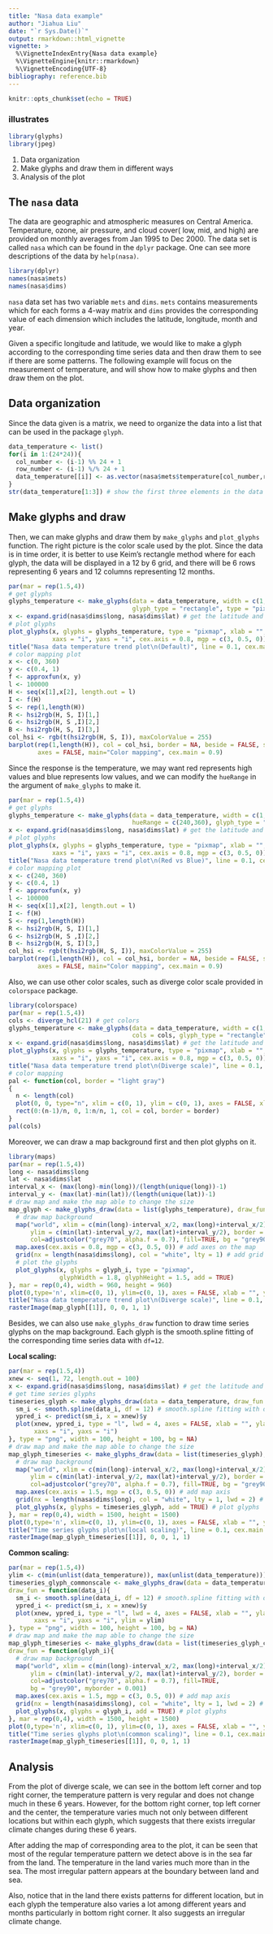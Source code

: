 ```yaml
---
title: "Nasa data example"
author: "Jiahua Liu"
date: "`r Sys.Date()`"
output: rmarkdown::html_vignette
vignette: >
  %\VignetteIndexEntry{Nasa data example}
  %\VignetteEngine{knitr::rmarkdown}
  %\VignetteEncoding{UTF-8}
bibliography: reference.bib
---
```


```r
knitr::opts_chunk$set(echo = TRUE)
```


### illustrates

```r
library(glyphs)
library(jpeg)
```

1. Data organization
2. Make glyphs and draw them in different ways
3. Analysis of the plot

## The `nasa` data

The data are geographic and atmospheric measures on Central America. Temperature, ozone, air pressure, and cloud cover( low, mid, and high) are provided on monthly averages from Jan 1995 to Dec 2000. The data set is called `nasa` which can be found in the `dplyr` package. One can see more descriptions of the data by `help(nasa)`.

```r
library(dplyr)
names(nasa$mets)
names(nasa$dims)
```

`nasa` data set has two variable `mets` and `dims`. `mets` contains measurements which for each forms a 4-way matrix and `dims` provides the corresponding value of each dimension which includes the latitude, longitude, month and year.

Given a specific longitude and latitude, we would like to make a glyph according to the corresponding time series data and then draw them to see if there are some patterns. The following example will focus on the measurement of temperature, and will show how to make glyphs and then draw them on the plot.

## Data organization

Since the data given is a matrix, we need to organize the data into a list that can be used in the package `glyph`.

```r
data_temperature <- list()
for(i in 1:(24*24)){
  col_number <- (i-1) %% 24 + 1
  row_number <- (i-1) %/% 24 + 1
  data_temperature[[i]] <- as.vector(nasa$mets$temperature[col_number,row_number,,])
}
str(data_temperature[1:3]) # show the first three elements in the data
```

## Make glyphs and draw

Then, we can make glyphs and draw them by `make_glyphs` and `plot_glyphs` function. The right picture is the color scale used by the plot. Since the data is in time order, it is better to use Keim's rectangle method where for each glyph, the data will be displayed in a 12 by 6 grid, and there will be 6 rows representing 6 years and 12 columns representing 12 months.

```r
par(mar = rep(1.5,4))
# get glyphs
glyphs_temperature <- make_glyphs(data = data_temperature, width = c(1,12,1), height = c(1,1,6),
                                  glyph_type = "rectangle", type = "pixmap")
x <- expand.grid(nasa$dims$long, nasa$dims$lat) # get the latitude and longitude as coordinates
# plot glyphs
plot_glyphs(x, glyphs = glyphs_temperature, type = "pixmap", xlab = "", ylab = "",
            xaxs = "i", yaxs = "i", cex.axis = 0.8, mgp = c(3, 0.5, 0))
title("Nasa data temperature trend plot\n(Default)", line = 0.1, cex.main = 0.8)
# color mapping plot
x <- c(0, 360)
y <- c(0.4, 1)
f <- approxfun(x, y)
l <- 100000
H <- seq(x[1],x[2], length.out = l)
I <- f(H)
S <- rep(1,length(H))
R <- hsi2rgb(H, S, I)[1,]
G <- hsi2rgb(H, S ,I)[2,]
B <- hsi2rgb(H, S, I)[3,]
col_hsi <- rgb(t(hsi2rgb(H, S, I)), maxColorValue = 255)
barplot(rep(1,length(H)), col = col_hsi, border = NA, beside = FALSE, space = c(0,0),
        axes = FALSE, main="Color mapping", cex.main = 0.9)
```

Since the response is the temperature, we may want red represents high values and blue represents low values, and we can modify the `hueRange` in the argument of `make_glyphs` to make it.

```r
par(mar = rep(1.5,4))
# get glyphs
glyphs_temperature <- make_glyphs(data = data_temperature, width = c(1,12,1), height = c(1,1,6),
                                  hueRange = c(240,360), glyph_type = "rectangle", type = "pixmap")
x <- expand.grid(nasa$dims$long, nasa$dims$lat) # get the latitude and longitude as coordinates
# plot glyphs
plot_glyphs(x, glyphs = glyphs_temperature, type = "pixmap", xlab = "", ylab = "",
            xaxs = "i", yaxs = "i", cex.axis = 0.8, mgp = c(3, 0.5, 0))
title("Nasa data temperature trend plot\n(Red vs Blue)", line = 0.1, cex.main = 0.8)
# color mapping plot
x <- c(240, 360)
y <- c(0.4, 1)
f <- approxfun(x, y)
l <- 100000
H <- seq(x[1],x[2], length.out = l)
I <- f(H)
S <- rep(1,length(H))
R <- hsi2rgb(H, S, I)[1,]
G <- hsi2rgb(H, S ,I)[2,]
B <- hsi2rgb(H, S, I)[3,]
col_hsi <- rgb(t(hsi2rgb(H, S, I)), maxColorValue = 255)
barplot(rep(1,length(H)), col = col_hsi, border = NA, beside = FALSE, space = c(0,0),
        axes = FALSE, main="Color mapping", cex.main = 0.9)
```

Also, we can use other color scales, such as diverge color scale provided in `colorspace` package.

```r
library(colorspace)
par(mar = rep(1.5,4))
cols <- diverge_hcl(21) # get colors
glyphs_temperature <- make_glyphs(data = data_temperature, width = c(1,12,1), height = c(1,1,6),
                                  cols = cols, glyph_type = "rectangle", type = "pixmap")
x <- expand.grid(nasa$dims$long, nasa$dims$lat) # get the latitude and longitude as coordinates
plot_glyphs(x, glyphs = glyphs_temperature, type = "pixmap", xlab = "", ylab = "",
            xaxs = "i", yaxs = "i", cex.axis = 0.8, mgp = c(3, 0.5, 0))
title("Nasa data temperature trend plot\n(Diverge scale)", line = 0.1, cex.main = 0.8)
# color mapping
pal <- function(col, border = "light gray")
{
  n <- length(col)
  plot(0, 0, type="n", xlim = c(0, 1), ylim = c(0, 1), axes = FALSE, xlab = "", ylab = "")
  rect(0:(n-1)/n, 0, 1:n/n, 1, col = col, border = border)
}
pal(cols)
```

Moreover, we can draw a map background first and then plot glyphs on it.

```r
library(maps)
par(mar = rep(1.5,4))
long <- nasa$dims$long
lat <- nasa$dims$lat
interval_x <- (max(long)-min(long))/(length(unique(long))-1)
interval_y <- (max(lat)-min(lat))/(length(unique(lat))-1)
# draw map and make the map able to change the size
map_glyph <- make_glyphs_draw(data = list(glyphs_temperature), draw_fun = function(glyph_i){
  # draw map background
  map("world", xlim = c(min(long)-interval_x/2, max(long)+interval_x/2),
      ylim = c(min(lat)-interval_y/2, max(lat)+interval_y/2), border = FALSE,
      col=adjustcolor("grey70", alpha.f = 0.7), fill=TRUE, bg = "grey90", myborder = 0.001)
  map.axes(cex.axis = 0.8, mgp = c(3, 0.5, 0)) # add axes on the map
  grid(nx = length(nasa$dims$long), col = "white", lty = 1) # add grid
  # plot the glyphs
  plot_glyphs(x, glyphs = glyph_i, type = "pixmap",
              glyphWidth = 1.8, glyphHeight = 1.5, add = TRUE)
}, mar = rep(0,4), width = 960, height = 960)
plot(0,type='n', xlim=c(0, 1), ylim=c(0, 1), axes = FALSE, xlab = "", ylab = "")
title("Nasa data temperature trend plot\n(Diverge scale)", line = 0.1, cex.main = 0.8)
rasterImage(map_glyph[[1]], 0, 0, 1, 1)
```

Besides, we can also use `make_glyphs_draw` function to draw time series glyphs on the map background. Each glyph is the smooth.spline fitting of the corresponding time series data with `df=12`.

**Local scaling:**

```r
par(mar = rep(1.5,4))
xnew <- seq(1, 72, length.out = 100)
x <- expand.grid(nasa$dims$long, nasa$dims$lat) # get the latitude and longitude as coordinates
# get time series glyphs
timeseries_glyph <- make_glyphs_draw(data = data_temperature, draw_fun = function(data_i){
  sm_i <- smooth.spline(data_i, df = 12) # smooth.spline fitting with df = 12
  ypred_i <- predict(sm_i, x = xnew)$y 
  plot(xnew, ypred_i, type = "l", lwd = 4, axes = FALSE, xlab = "", ylab = "",
       xaxs = "i", yaxs = "i")
}, type = "png", width = 100, height = 100, bg = NA)
# draw map and make the map able to change the size
map_glyph_timeseries <- make_glyphs_draw(data = list(timeseries_glyph), draw_fun = function(glyph_i){
  # draw map background
  map("world", xlim = c(min(long)-interval_x/2, max(long)+interval_x/2),
      ylim = c(min(lat)-interval_y/2, max(lat)+interval_y/2), border = FALSE,
      col=adjustcolor("grey70", alpha.f = 0.7), fill=TRUE, bg = "grey90", myborder = 0.001)
  map.axes(cex.axis = 1.5, mgp = c(3, 0.5, 0)) # add map axis
  grid(nx = length(nasa$dims$long), col = "white", lty = 1, lwd = 2) # add grids
  plot_glyphs(x, glyphs = timeseries_glyph, add = TRUE) # plot glyphs
}, mar = rep(0,4), width = 1500, height = 1500)
plot(0,type='n', xlim=c(0, 1), ylim=c(0, 1), axes = FALSE, xlab = "", ylab = "")
title("Time series glyphs plot\n(local scaling)", line = 0.1, cex.main = 0.8)
rasterImage(map_glyph_timeseries[[1]], 0, 0, 1, 1)
```

**Common scaling:**

```r
par(mar = rep(1.5,4))
ylim <- c(min(unlist(data_temperature)), max(unlist(data_temperature)))
timeseries_glyph_commonscale <- make_glyphs_draw(data = data_temperature, 
draw_fun = function(data_i){
  sm_i <- smooth.spline(data_i, df = 12) # smooth.spline fitting with df = 12
  ypred_i <- predict(sm_i, x = xnew)$y 
  plot(xnew, ypred_i, type = "l", lwd = 4, axes = FALSE, xlab = "", ylab = "",
       xaxs = "i", yaxs = "i", ylim = ylim)
}, type = "png", width = 100, height = 100, bg = NA)
# draw map and make the map able to change the size
map_glyph_timeseries <- make_glyphs_draw(data = list(timeseries_glyph_commonscale), 
draw_fun = function(glyph_i){
  # draw map background
  map("world", xlim = c(min(long)-interval_x/2, max(long)+interval_x/2),
      ylim = c(min(lat)-interval_y/2, max(lat)+interval_y/2), border = FALSE,
      col=adjustcolor("grey70", alpha.f = 0.7), fill=TRUE, 
      bg = "grey90", myborder = 0.001)
  map.axes(cex.axis = 1.5, mgp = c(3, 0.5, 0)) # add map axis
  grid(nx = length(nasa$dims$long), col = "white", lty = 1, lwd = 2) # add grids
  plot_glyphs(x, glyphs = glyph_i, add = TRUE) # plot glyphs
}, mar = rep(0,4), width = 1500, height = 1500)
plot(0,type='n', xlim=c(0, 1), ylim=c(0, 1), axes = FALSE, xlab = "", ylab = "")
title("Time series glyphs plot\n(common scaling)", line = 0.1, cex.main = 0.8)
rasterImage(map_glyph_timeseries[[1]], 0, 0, 1, 1)
```


## Analysis

From the plot of diverge scale, we can see in the bottom left corner and top right corner, the temperature pattern is very regular and does not change much in these 6 years. However, for the bottom right corner, top left corner and the center, the temperature varies much not only between different locations but within each glyph, which suggests that there exists irregular climate changes during these 6 years. 

After adding the map of corresponding area to the plot, it can be seen that most of the regular temperature pattern we detect above is in the sea far from the land. The temperature in the land varies much more than in the sea. The most irregular pattern appears at the boundary between land and sea.

Also, notice that in the land there exists patterns for different location, but in each glyph the temperature also varies a lot among different years and months particularly in bottom right corner. It also suggests an irregular climate change.

